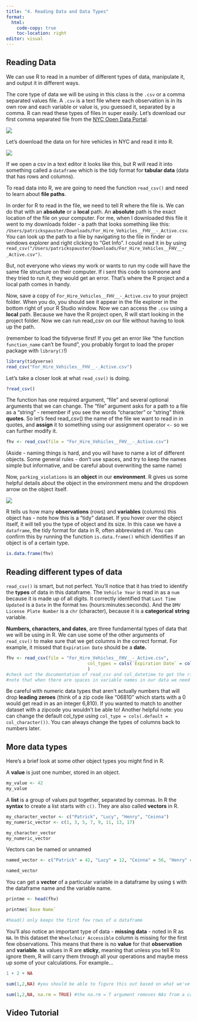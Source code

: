 ```yaml
---
title: "4. Reading Data and Data Types"
format:
  html:
    code-copy: true
    toc-location: right
editor: visual
---
```


## Reading Data

We can use R to read in a number of different types of data, manipulate it, and output it in different ways.

The core type of data we will be using in this class is the `.csv` or a comma separated values file. A `.csv` is a text file where each observation is in its own row and each variable or value is, you guessed it, separated by a comma. R can read these types of files in super easily. Let's download our first comma separated file from the [NYC Open Data Portal](https://data.cityofnewyork.us/Transportation/For-Hire-Vehicles-FHV-Active/8wbx-tsch).

![](images/opendata.PNG)

Let's download the data on for hire vehicles in NYC and read it into R.

![](images/csv.png)

If we open a csv in a text editor it looks like this, but R will read it into something called a `dataframe` which is the tidy format for **tabular data** (data that has rows and columns).

To read data into R, we are going to need the function `read_csv()` and need to learn about **file paths**.

In order for R to read in the file, we need to tell R where the file is. We can do that with an **absolute** or a **local** path. An **absolute** path is the exact location of the file on your computer. For me, when I downloaded this file it went to my downloads folder - a path that looks something like this: `/Users/patrickspauster/Downloads/For_Hire_Vehicles__FHV__-_Active.csv`. You can look up the path to a file by navigating to the file in finder or windows explorer and right clicking to "Get Info". I could read it in by using `read_csv("/Users/patrickspauster/Downloads/For_Hire_Vehicles__FHV__-_Active.csv")`.

But, not everyone who views my work or wants to run my code will have the same file structure on their computer. If i sent this code to someone and they tried to run it, they would get an error. That's where the R project and a local path comes in handy.

Now, save a copy of `For_Hire_Vehicles__FHV__-_Active.csv` to your project folder. When you do, you should see it appear in the file explorer in the bottom right of your R Studio window. Now we can access the `.csv` using a **local** path. Because we have the R project open, R will start looking in the project folder. Now we can run read_csv on our file without having to look up the path.

(remember to load the tidyverse first! If you get an error like "the function `function_name` can't be found", you probably forgot to load the proper package with `library()`!)

```r
library(tidyverse)
read_csv("For_Hire_Vehicles__FHV__-_Active.csv")
```

Let's take a closer look at what `read_csv()` is doing.

```r
?read_csv()
```

The function has one required argument, "file" and several optional arguments that we can change. The "file" argument asks for a path to a file as a "string" - remember if you see the words "character" or "string" think **quotes**. So let's feed read_csv() the name of the file we want to read in in quotes, and **assign** it to something using our assignment operator `<-` so we can further modify it.

```r
fhv <- read_csv(file = "For_Hire_Vehicles__FHV__-_Active.csv")
```

(Aside - naming things is hard, and you will have to name a lot of different objects. Some general rules - don't use spaces, and try to keep the names simple but informative, and be careful about overwriting the same name)

Now, `parking_violations` is an **object** in our **environment**. R gives us some helpful details about the object in the environment menu and the dropdown arrow on the object itself.

![](images/environment.PNG)

R tells us how many **observations** (rows) and **variables** (columns) this object has - note how this is a "tidy" dataset. If you hover over the object itself, it will tell you the type of object and its size. In this case we have a `dataframe`, the tidy format for data in R, often abbreviated `df`. You can confirm this by running the function `is.data.frame()` which identifies if an object is of a certain type.

```r
is.data.frame(fhv)
```

## Reading different types of data

`read_csv()` is smart, but not perfect. You'll notice that it has tried to identify the **types** of data in this dataframe. The `Vehicle Year` is read in as a `num` because it is made up of all digits. It correctly identified that `Last Time Updated` is a `Date` in the format `hms` (hours:minutes:seconds). And the `DMV License Plate Number` is a `chr` (character), because it is a **categorical** **string** variable.

**Numbers, characters, and dates**, are three fundamental types of data that we will be using in R. We can use some of the other arguments of `read_csv()` to make sure that we get columns in the correct format. For example, it missed that `Expiration Date` should be a **date.**

```r
fhv <- read_csv(file = "For_Hire_Vehicles__FHV__-_Active.csv",
                               col_types = cols(`Expiration Date` = col_datetime(format = '%m/%d/%Y'))
                               )
#check out the documentation of read_csv and col_datetime to get the right syntax for your column
#note that when there are spaces in variable names in our data we need to refer to the name of the column in backticks `` we will fix this in a later lesson.
```

Be careful with numeric data types that aren't actually numbers that will drop **leading zeroes** (think of a zip code like "06810" which starts with a 0 would get read in as an integer 6,810). If you wanted to match to another dataset with a zipcode you wouldn't be able to! Another helpful note: you can change the default col_type using `col_type = cols(.default = col_character())`. You can always change the types of columns back to numbers later.

## More data types

Here's a brief look at some other object types you might find in R.

A **value** is just one number, stored in an object.

```r
my_value <- 42
my_value
```

A **list** is a group of values put together, separated by commas. In R the **syntax** to create a list starts with `c()`. They are also called **vectors** in R.

```r
my_character_vector <- c("Patrick", "Lucy", "Henry", "Ceinna")
my_numeric_vector <- c(1, 3, 5, 7, 9, 11, 13, 17)

my_character_vector
my_numeric_vector
```

Vectors can be named or unnamed

```r
named_vector <- c("Patrick" = 42, "Lucy" = 12, "Ceinna" = 56, "Henry" = 44)

named_vector
```

You can get a **vector** of a particular variable in a dataframe by using `$` with the dataframe name and the variable name.

```r
printme <- head(fhv)

printme$`Base Name`

#head() only keeps the first few rows of a dataframe
```

You'll also notice an important type of data - **missing data** - noted in R as `NA`. In this dataset the `Wheelchair Accessible` column is missing for the first few observations. This means that there is no **value** for that **observation** and **variable**. `NA` values in R are **sticky**, meaning that unless you tell R to ignore them, R will carry them through all your operations and maybe mess up some of your calculations. For example...

```r
1 + 2 + NA

sum(1,2,NA) #you should be able to figure this out based on what we've learned about functions so far!

sum(1,2,NA, na.rm = TRUE) #the na.rm = T argument removes NAs from a calculation.
```

## Video Tutorial

```{=html}
```
